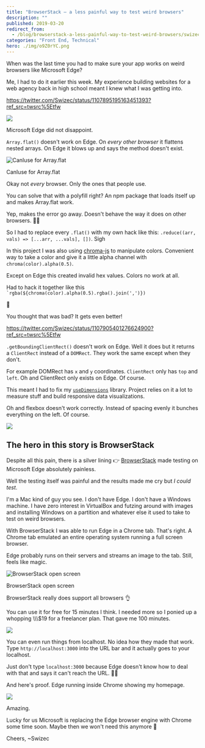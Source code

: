 ```yaml
---
title: "BrowserStack – a less painful way to test weird browsers"
description: ""
published: 2019-03-20
redirect_from:
  - /blog/browserstack-a-less-painful-way-to-test-weird-browsers/swizec/8992
categories: "Front End, Technical"
hero: ./img/o9Z0rYC.png
---
```


When was the last time you had to make sure your app works on weird browsers like Microsoft Edge?

Me, I had to do it earlier this week. My experience building websites for a web agency back in high school meant I knew what I was getting into.

https://twitter.com/Swizec/status/1107895195163451393?ref_src=twsrc%5Etfw

![](./img/media-116a8zosxwA0SI-giphy.gif)

Microsoft Edge did not disappoint.

`Array.flat()` doesn't work on Edge. On _every other browser_ it flattens nested arrays. On Edge it blows up and says the method doesn't exist.

![CanIuse for Array.flat](./img/o9Z0rYC.png)

CanIuse for Array.flat

Okay not _every_ browser. Only the ones that people use.

You can solve that with a polyfill right? An npm package that loads itself up and makes Array.flat work.

Yep, makes the error go away. Doesn't behave the way it does on other browsers. 🤦‍♂️

So I had to replace every `.flat()` with my own hack like this: `.reduce((arr, vals) => [...arr, ...vals], [])`. Sigh

In this project I was also using [chroma-js](https://gka.github.io/chroma.js/) to manipulate colors. Convenient way to take a color and give it a little alpha channel with `chroma(color).alpha(0.5)`.

Except on Edge this created invalid hex values. Colors no work at all.

Had to hack it together like this `` `rgba(${chroma(color).alpha(0.5).rgba().join(',')}) ``

🤨

You thought that was bad? It gets even better!

https://twitter.com/Swizec/status/1107905401276624900?ref_src=twsrc%5Etfw

`.getBoundingClientRect()` doesn't work on Edge. Well it does but it returns a `ClientRect` instead of a `DOMRect`. They work the same except when they don't.

For example DOMRect has `x` and `y` coordinates. `ClientRect` only has `top` and `left`. Oh and ClientRect only exists on Edge. Of course.

This meant I had to fix my [`useDimensions`](https://github.com/Swizec/useDimensions) library. Project relies on it a lot to measure stuff and build responsive data visualizations.

Oh and flexbox doesn't work correctly. Instead of spacing evenly it bunches everything on the left. Of course.

![](./img/media-26ufcVAp3AiJJsrIs-giphy.gif)

## The hero in this story is BrowserStack

Despite all this pain, there is a silver lining 👉 [BrowserStack](https://www.browserstack.com/) made testing on Microsoft Edge absolutely painless.

Well the testing itself was painful and the results made me cry but _I could test_.

I'm a Mac kind of guy you see. I don't have Edge. I don't have a Windows machine. I have zero interest in VirtualBox and futzing around with images and installing Windows on a partition and whatever else it used to take to test on weird browsers.

With BrowserStack I was able to run Edge in a Chrome tab. That's right. A Chrome tab emulated an entire operating system running a full screen browser.

Edge probably runs on their servers and streams an image to the tab. Still, feels like magic.

![BrowserStack open screen](./img/lGhiEHR.png)

BrowserStack open screen

BrowserStack really does support all browsers 👌

You can use it for free for 15 minutes I think. I needed more so I ponied up a whopping \\\\\\\$19 for a freelancer plan. That gave me 100 minutes.

![](./img/GqIcx7k.png)

You can even run things from localhost. No idea how they made that work. Type `http://localhost:3000` into the URL bar and it actually goes to your localhost.

Just don't type `localhost:3000` because Edge doesn't know how to deal with that and says it can't reach the URL. 🤦‍♂️

And here's proof. Edge running inside Chrome showing my homepage.

![](./img/9yvIsIG.png)

Amazing.

Lucky for us Microsoft is replacing the Edge browser engine with Chrome some time soon. Maybe then we won't need this anymore 🤞

Cheers, ~Swizec
